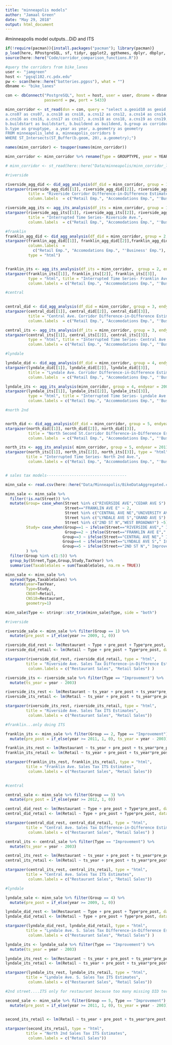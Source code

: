```yaml
---
title: "minneapolis models"
author: "Jamaal Green"
date: "May 29, 2018"
output: html_document
---
```


#minneapolis model outputs...DiD and ITS

```r

if(!require(pacman)){install.packages("pacman"); library(pacman)}
p_load(here, RPostgreSQL, sf, tidyr, ggplot2, ggthemes, dplyr, dbplyr, stargazer,cowplot)
source(here::here("Code/corridor_comparison_functions.R"))

#query the corridors from bike_lanes
user <- "jamgreen"
host <- "pgsql102.rc.pdx.edu"
pw <- scan(here::here("batteries.pgpss"), what = "")
dbname <- "bike_lanes"

con <- dbConnect("PostgreSQL", host = host, user = user, dbname = dbname, 
                 password = pw, port = 5433)

minn_corridor <- st_read(dsn = con, query = "select a.geoid10 as geoid, a.c000 as c000,
a.cns07 as cns07, a.cns18 as cns18, a.cns12 as cns12, a.cns14 as cns14, a.cns15 as cns15, 
a.cns16 as cns16, a.cns17 as cns17, a.cns18 as cns18, a.cns19 as cns19, b.name as Name, 
b.buildstart as buildstart, b.buildend as buildend, b.group as corridor_group, 
b.type as grouptype,  a.year as year, a.geometry as geometry
FROM minneapolis_lehd a, minneapolis_corridors b
WHERE ST_Intersects(ST_Buffer(b.geom, 20), a.geometry);")

names(minn_corridor) <- toupper(names(minn_corridor)) 

minn_corridor <- minn_corridor %>% rename(Type = GROUPTYPE, year = YEAR, Group = CORRIDOR_GROUP)

# minn_corridor <- st_read(here::here("Data/minneapolis/minn_corridor_lehd_wgs84.geojson"))

#riverside

riverside_agg_did <- did_agg_analysis(df_did = minn_corridor, group = 1, endyear = 2009)
stargazer(riverside_agg_did[[1]], riverside_agg_did[[2]], riverside_agg_did[[3]], 
          title = "Riverside Corridor Difference-in-Difference Estimates", 
          column.labels  = c("Retail Emp.", "Accomodations Emp.", "'Business' Emp."), type = "html")

riverside_agg_its <- agg_its_analysis(df_its = minn_corridor, group = 1, endyear = 2009)
stargazer(riverside_agg_its[[1]], riverside_agg_its[[2]], riverside_agg_its[[3]], type = "html", 
          title = "Interrupted Time Series- Riverside Ave.", 
          column.labels  = c("Retail Emp.", "Accomodations Emp.", "'Business' Emp."))

#franklin
franklin_agg_did <- did_agg_analysis(df_did = minn_corridor, group = 2, endyear = 2011)
stargazer(franklin_agg_did[[1]], franklin_agg_did[[2]],franklin_agg_did[[3]],         title = "Franklin Ave. Corridor Difference-in-Difference Estimates", 
          column.labels  = 
            c("Retail Emp.", "Accomodations Emp.", "'Business' Emp."), 
          type = "html")


franklin_its <- agg_its_analysis(df_its = minn_corridor,  group = 2, endyear = 2011)
stargazer(franklin_its[[1]], franklin_its[[2]], franklin_its[[3]], 
          type = "html", title = "Interrupted Time Series- Franklin Ave.", 
          column.labels = c("Retail Emp.", "Accommodations Emp.", "'Business' Emp."))

#central
 

central_did <- did_agg_analysis(df_did = minn_corridor, group = 3, endyear = 2012)
stargazer(central_did[[1]], central_did[[2]], central_did[[3]], 
          title = "Central Ave. Corridor Difference-in-Difference Estimates", 
          column.labels  = c("Retail Emp.", "Accomodations Emp.", "'Business' Emp."), type = "html")

central_its <- agg_its_analysis(df_its = minn_corridor, group = 3, endyear = 2012)
stargazer(central_its[[1]], central_its[[2]], central_its[[3]], 
          type = "html", title = "Interrupted Time Series- Central Ave.", 
          column.labels = c("Retail Emp.", "Accommodations Emp.", "'Business' Emp."))

#lyndale

lyndale_did <- did_agg_analysis(df_did = minn_corridor, group = 4, endyear = 2009)
stargazer(lyndale_did[[1]], lyndale_did[[2]], lyndale_did[[3]], 
          title = "Lyndale Ave. Corridor Difference-in-Difference Estimates", 
          column.labels  = c("Retail Emp.", "Accomodations Emp.", "'Business' Emp."), type = "html")

lyndale_its <- agg_its_analysis(minn_corridor, group = 4, endyear = 2009)
stargazer(lyndale_its[[1]], lyndale_its[[2]], lyndale_its[[3]], 
          type = "html", title = "Interrupted Time Series- Lyndale Ave.", 
          column.labels = c("Retail Emp.", "Accommodations Emp.", "'Business' Emp."))

#north 2nd


north_did <- did_agg_analysis(df_did = minn_corridor, group = 5, endyear = 2011)
stargazer(north_did[[1]], north_did[[2]], north_did[[3]], 
          title = "North Second St.Corridor Difference-in-Difference Estimates", 
          column.labels  = c("Retail Emp.", "Accomodations Emp.", "'Business' Emp."), type = "html")

north_its <- agg_its_analysis( minn_corridor, group = 5, endyear = 2011)
stargazer(north_its[[1]], north_its[[2]], north_its[[3]], type = "html",
         title = "Interrupted Time Series- North 2nd Ave.", 
          column.labels = c("Retail Emp.", "Accommodations Emp.", "'Business' Emp.") )


# sales tax models-----------------------------------

minn_sale <- read.csv(here::here("Data/Minneapolis/BikeDataAggregated.csv"))

minn_sale <- minn_sale %>% 
  filter(!is.na(Street)) %>%
  mutate(Group= case_when(Street %in% c("RIVERSIDE AVE","CEDAR AVE S") ~ 1,
                          Street=="FRANKLIN AVE E" ~ 2,
                          Street %in% c("CENTRAL AVE NE","UNIVERSITY AVE NE") ~3,
                          Street %in% c("LYNDALE AVE S","GRAND AVE S") ~4,
                          Street %in% c("2ND ST N","WEST BROADWAY") ~5),
         Study= case_when(Group==1 ~ ifelse(Street=="RIVERSIDE AVE"," Improvement","Control"),
                          Group==2 ~ ifelse(Street=="FRANKLIN AVE E"," Improvement","Control"),
                         Group==3 ~ ifelse(Street=="CENTRAL AVE NE"," Improvement","Control"),
                         Group==4 ~ ifelse(Street=="LYNDALE AVE S"," Improvement","Control"),
                         Group==5 ~ ifelse(Street=="2ND ST N"," Improvement","Control"))
         ) %>% 
  filter(Group %in% c(1:5)) %>% 
  group_by(Street,Type,Group,Study,TaxYear) %>% 
  summarise(TaxableSales = sum(TaxableSales, na.rm = TRUE))

minn_sale <- minn_sale %>% 
  spread(Type,TaxableSales) %>% 
  mutate(year=TaxYear,
         Type=Study,
         CNS07=Retail,
         CNS18=Restaurant,
         geometry=1)

minn_sale$Type <- stringr::str_trim(minn_sale$Type, side = "both")

#riverside

riverside_sale <- minn_sale %>% filter(Group == 1) %>% 
  mutate(pre_post = if_else(year >= 2009, 1, 0))

riverside_did_rest <- lm(Restaurant ~ Type + pre_post + Type*pre_post, data = riverside_sale)
riverside_did_retail <- lm(Retail ~ Type + pre_post + Type*pre_post, data = riverside_sale)

stargazer(riverside_did_rest, riverside_did_retail, type = "html",
         title = "Riverside Ave. Sales Tax Difference-in-Difference Estimates", 
          column.labels = c("Restaurant Sales", "Retail Sales") )

riverside_its <- riverside_sale %>% filter(Type == "Improvement") %>% 
  mutate(ts_year = year - 2003)

riverside_its_rest <- lm(Restaurant ~ ts_year + pre_post + ts_year*pre_post, data = riverside_its)
riverside_its_retail <- lm(Retail ~ ts_year + pre_post + ts_year*pre_post, data = riverside_its)

stargazer(riverside_its_rest, riverside_its_retail, type = "html",
         title = "Riverside Ave. Sales Tax ITS Estimates", 
          column.labels = c("Restaurant Sales", "Retail Sales"))

#franklin...only doing ITS

franklin_its <- minn_sale %>% filter(Group == 2, Type == "Improvement") %>% 
  mutate(pre_post = if_else(year >= 2011, 1, 0), ts_year = year - 2003)

franklin_its_rest <- lm(Restaurant ~ ts_year + pre_post + ts_year*pre_post, data = franklin_its)
franklin_its_retail <- lm(Retail ~ ts_year + pre_post + ts_year*pre_post, data = franklin_its)

stargazer(franklin_its_rest, franklin_its_retail, type = "html",
         title = "Franklin Ave. Sales Tax ITS Estimates", 
          column.labels = c("Restaurant Sales", "Retail Sales"))
  

#central

central_sale <- minn_sale %>% filter(Group == 3) %>% 
  mutate(pre_post = if_else(year >= 2012, 1, 0))

central_did_rest <- lm(Restaurant ~ Type + pre_post + Type*pre_post, data = central_sale)
central_did_retail <- lm(Retail ~ Type + pre_post + Type*pre_post, data = central_sale)

stargazer(central_did_rest, central_did_retail, type = "html",
         title = "Central Ave. Sales Tax Difference-in-Difference Estimates", 
          column.labels = c("Restaurant Sales", "Retail Sales") )

central_its <- central_sale %>% filter(Type == "Improvement") %>% 
  mutate(ts_year = year - 2003)

central_its_rest <- lm(Restaurant ~ ts_year + pre_post + ts_year*pre_post, data = central_its)
central_its_retail <- lm(Retail ~ ts_year + pre_post + ts_year*pre_post, data = central_its)

stargazer(central_its_rest, central_its_retail, type = "html",
         title = "Central Ave. Sales Tax ITS Estimates", 
          column.labels = c("Restaurant Sales", "Retail Sales"))

#lyndale

lyndale_sale <- minn_sale %>% filter(Group == 4) %>% 
  mutate(pre_post = if_else(year >= 2009, 1, 0))

lyndale_did_rest <- lm(Restaurant ~ Type + pre_post + Type*pre_post, data = lyndale_sale)
lyndale_did_retail <- lm(Retail ~ Type + pre_post + Type*pre_post, data = lyndale_sale)

stargazer(lyndale_did_rest, lyndale_did_retail, type = "html",
         title = "Lyndale Ave. S. Sales Tax Difference-in-Difference Estimates", 
          column.labels = c("Restaurant Sales", "Retail Sales") )

lyndale_its <- lyndale_sale %>% filter(Type == "Improvement") %>% 
  mutate(ts_year = year - 2003)

lyndale_its_rest <- lm(Restaurant ~ ts_year + pre_post + ts_year*pre_post, data = lyndale_its)
lyndale_its_retail <- lm(Retail ~ ts_year + pre_post + ts_year*pre_post, data = lyndale_its)

stargazer(lyndale_its_rest, lyndale_its_retail, type = "html",
         title = "Lyndale Ave. S. Sales Tax ITS Estimates", 
          column.labels = c("Restaurant Sales", "Retail Sales")) 

#2nd street....ITS only for restaurant because too many missing DID terms

second_sale <- minn_sale %>% filter(Group == 5, Type == "Improvement") %>% 
  mutate(pre_post = if_else(year >= 2011, 1, 0), ts_year = year - 2003)
  

second_its_retail <- lm(Retail ~ ts_year + pre_post + ts_year*pre_post, data = second_sale)

stargazer(second_its_retail, type = "html",
         title = "North 2nd Sales Tax ITS Estimates", 
          column.labels = c("Retail Sales"))  

```
